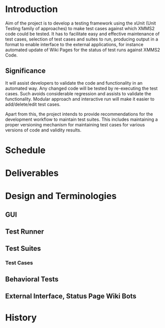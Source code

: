 =Introduction=

Aim of the project is to develop a testing framework using the xUnit (Unit Testing family of approaches) to make test cases against which XMMS2 code could be tested. It has to facilitate easy and effective maintenance of test cases, selection of test cases and suites to run, producing output in a format to enable interface to the external applications, for instance automated update of Wiki Pages for the status of test runs against XMMS2 Code.

==Significance==

It will assist developers to validate the code and functionality in an automated way. Any changed code will be tested by re-executing the test cases. Such avoids considerable regression and assists to validate the functionality. Modular approach and interactive run will make it easier to add/delete/edit test cases. 

Apart from this, the project intends to provide recommendations for the development workflow to maintain test suites. This includes maintaining a proper versioning mechanism for maintaining test cases for various versions of code and validity results.

=Schedule=
=Deliverables=
=Design and Terminologies=
==GUI==
==Test Runner==
==Test Suites==
===Test Cases===
==Behavioral Tests==
==External Interface, Status Page Wiki Bots==
=History=
